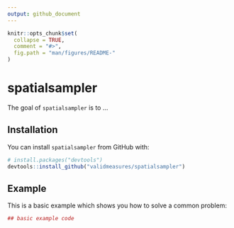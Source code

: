 ```yaml
---
output: github_document
---
```


<!-- README.md is generated from README.Rmd. Please edit that file -->

```r
knitr::opts_chunk$set(
  collapse = TRUE,
  comment = "#>",
  fig.path = "man/figures/README-"
)
```

# spatialsampler

The goal of `spatialsampler` is to ...

## Installation

You can install `spatialsampler` from GitHub with:

```r
# install.packages("devtools")
devtools::install_github("validmeasures/spatialsampler")
```

## Example

This is a basic example which shows you how to solve a common problem:

```r
## basic example code
```
